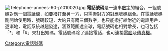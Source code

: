 {{Redirect-distinguish|电话番号|番号}}
[[File:Telephone-annees-60-p1010020.jpg|thumbnail]]
'''電話號碼'''是一連串[[數字|數字]]的組合，一組號碼對應一個[[電話|電話]]線，如要撥打至另一方，只需撥對方的對應號碼組合。在電話號碼剛開始使用時，號碼較短，大約只有兩三個數字，也只能撥打給附近的電話用戶，逐漸地，電話系統越趨發達，涵蓋範圍達全球，電話號碼也相對增長，也可包括「*」和「#」來打出短碼。電話號碼除了連接電話，也可連接[[電腦|電腦]]及[[傳真機|傳真機]]。

{{電話號碼}}
{{tele-stub}}

[[Category:電話號碼|Category:電話號碼]]